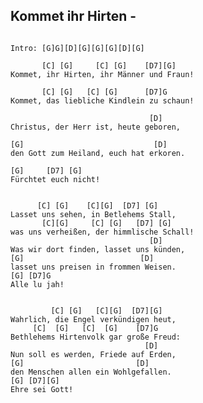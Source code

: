 ## Kommet ihr Hirten - 
```

Intro: [G]G][D][G][G][G][D][G]

       [C] [G]     [C] [G]    [D7][G]
Kommet, ihr Hirten, ihr Männer und Fraun!

       [C] [G]   [C] [G]      [D7]G
Kommet, das liebliche Kindlein zu schaun!

                               [D]
Christus, der Herr ist, heute geboren,

[G]                             [D]
den Gott zum Heiland, euch hat erkoren.

[G]     [D7] [G]
Fürchtet euch nicht!


      [C] [G]    [C][G]  [D7] [G]
Lasset uns sehen, in Betlehems Stall,
       [C][G]     [C] [G]   [D7] [G]
was uns verheißen, der himmlische Schall!
                               [D]
Was wir dort finden, lasset uns künden,
[G]                          [D]
lasset uns preisen in frommen Weisen.
[G] [D7]G
Alle lu jah!


         [C] [G]   [C][G]  [D7][G]
Wahrlich, die Engel verkündigen heut,
     [C]  [G]   [C]  [G]    [D7]G
Bethlehems Hirtenvolk gar große Freud:
                              [D]
Nun soll es werden, Friede auf Erden,
[G]                         [D]
den Menschen allen ein Wohlgefallen.
[G] [D7][G]
Ehre sei Gott!

```

